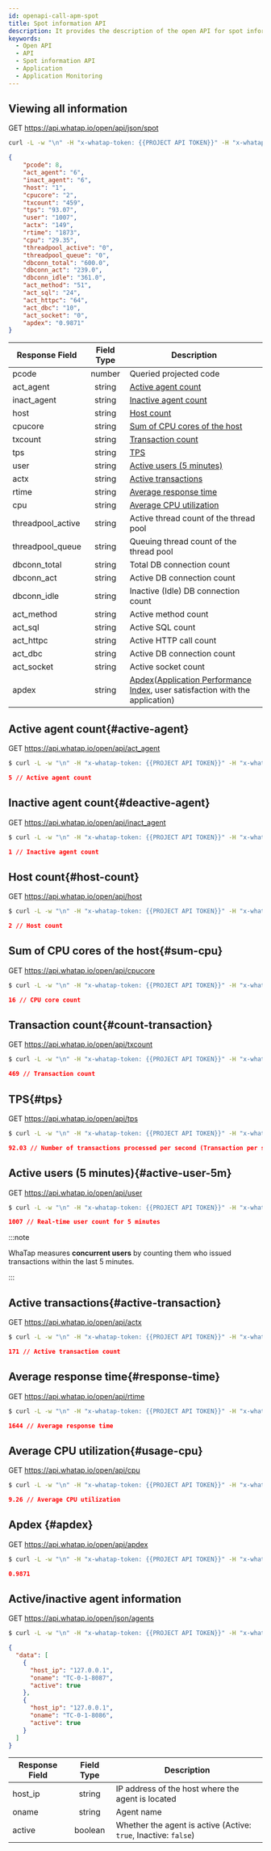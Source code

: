 ```yaml
---
id: openapi-call-apm-spot
title: Spot information API
description: It provides the description of the open API for spot information API (Application).
keywords:
  - Open API
  - API
  - Spot information API
  - Application
  - Application Monitoring
---
```


## Viewing all information

<span class='apitype'>GET</span> https://api.whatap.io/open/api/json/spot

```bash title='command'
curl -L -w "\n" -H "x-whatap-token: {{PROJECT API TOKEN}}" -H "x-whatap-pcode: {{projectCode}}" "https://api.whatap.io/open/api/json/spot"
```

```json title='response'
{
    "pcode": 8,
    "act_agent": "6",
    "inact_agent": "6",
    "host": "1",
    "cpucore": "2",
    "txcount": "459",
    "tps": "93.07",
    "user": "1007",
    "actx": "149",
    "rtime": "1873",
    "cpu": "29.35",
    "threadpool_active": "0",
    "threadpool_queue": "0",
    "dbconn_total": "600.0",
    "dbconn_act": "239.0",
    "dbconn_idle": "361.0",
    "act_method": "51",
    "act_sql": "24",
    "act_httpc": "64",
    "act_dbc": "10",
    "act_socket": "0",
    "apdex": "0.9871"
}
```

| Response Field    |            Field Type           | Description                                                                                                                         |
| ----------------- | :-----------------------------: | ----------------------------------------------------------------------------------------------------------------------------------- |
| pcode             | <span class='api'>number</span> | Queried projected code                                                                                                              |
| act_agent         | <span class='api'>string</span> | [Active agent count](#active-agent)                                                                                                 |
| inact_agent       | <span class='api'>string</span> | [Inactive agent count](#deactive-agent)                                                                                             |
| host              | <span class='api'>string</span> | [Host count](#host-count)                                                                                                           |
| cpucore           | <span class='api'>string</span> | [Sum of CPU cores of the host](#sum-cpu)                                                                                            |
| txcount           | <span class='api'>string</span> | [Transaction count](#count-transaction)                                                                                             |
| tps               | <span class='api'>string</span> | [TPS](#tps)                                                                                                                         |
| user              | <span class='api'>string</span> | [Active users (5 minutes)](#active-user-5m)                                                                      |
| actx              | <span class='api'>string</span> | [Active transactions](#active-transaction)                                                                                          |
| rtime             | <span class='api'>string</span> | [Average response time](#response-time)                                                                                             |
| cpu               | <span class='api'>string</span> | [Average CPU utilization](#usage-cpu)                                                                                               |
| threadpool_active | <span class='api'>string</span> | Active thread count of the thread pool                                                                                              |
| threadpool_queue  | <span class='api'>string</span> | Queuing thread count of the thread pool                                                                                             |
| dbconn_total      | <span class='api'>string</span> | Total DB connection count                                                                                                           |
| dbconn_act        | <span class='api'>string</span> | Active DB connection count                                                                                                          |
| dbconn_idle       | <span class='api'>string</span> | Inactive (Idle) DB connection count                                                                              |
| act_method        | <span class='api'>string</span> | Active method count                                                                                                                 |
| act_sql           | <span class='api'>string</span> | Active SQL count                                                                                                                    |
| act_httpc         | <span class='api'>string</span> | Active HTTP call count                                                                                                              |
| act_dbc           | <span class='api'>string</span> | Active DB connection count                                                                                                          |
| act_socket        | <span class='api'>string</span> | Active socket count                                                                                                                 |
| apdex             | <span class='api'>string</span> | [Apdex](#apdex)([Application Performance Index](https://www.apdex.org/), user satisfaction with the application) |

## Active agent count{#active-agent}

<span class='apitype'>GET</span> https://api.whatap.io/open/api/act_agent

```bash title='command'
$ curl -L -w "\n" -H "x-whatap-token: {{PROJECT API TOKEN}}" -H "x-whatap-pcode: {{projectCode}}" "https://api.whatap.io/open/api/act_agent"
```

```json title='response'
5 // Active agent count
```

## Inactive agent count{#deactive-agent}

<span class='apitype'>GET</span> https://api.whatap.io/open/api/inact_agent

```bash title='command'
$ curl -L -w "\n" -H "x-whatap-token: {{PROJECT API TOKEN}}" -H "x-whatap-pcode: {{projectCode}}" "https://api.whatap.io/open/api/inact_agent"
```

```json title='response'
1 // Inactive agent count
```

## Host count{#host-count}

<span class='apitype'>GET</span> https://api.whatap.io/open/api/host

```bash title='command'
$ curl -L -w "\n" -H "x-whatap-token: {{PROJECT API TOKEN}}" -H "x-whatap-pcode: {{projectCode}}" "https://api.whatap.io/open/api/host"
```

```json title='response'
2 // Host count
```

## Sum of CPU cores of the host{#sum-cpu}

<span class='apitype'>GET</span> https://api.whatap.io/open/api/cpucore

```bash title='command'
$ curl -L -w "\n" -H "x-whatap-token: {{PROJECT API TOKEN}}" -H "x-whatap-pcode: {{projectCode}}" "https://api.whatap.io/open/api/cpucore"
```

```json title='response'
16 // CPU core count
```

## Transaction count{#count-transaction}

<span class='apitype'>GET</span> https://api.whatap.io/open/api/txcount

```bash title='command'
$ curl -L -w "\n" -H "x-whatap-token: {{PROJECT API TOKEN}}" -H "x-whatap-pcode: {{projectCode}}" "https://api.whatap.io/open/api/txcount"
```

```json title='response'
469 // Transaction count
```

## TPS{#tps}

<span class='apitype'>GET</span> https://api.whatap.io/open/api/tps

```bash title='command'
$ curl -L -w "\n" -H "x-whatap-token: {{PROJECT API TOKEN}}" -H "x-whatap-pcode: {{projectCode}}" "https://api.whatap.io/open/api/tps"
```

```json title='response'
92.03 // Number of transactions processed per second (Transaction per second, TPS)
```

## Active users (5 minutes){#active-user-5m}

<span class='apitype'>GET</span> https://api.whatap.io/open/api/user

```bash title='command'
$ curl -L -w "\n" -H "x-whatap-token: {{PROJECT API TOKEN}}" -H "x-whatap-pcode: {{projectCode}}" "https://api.whatap.io/open/api/user"
```

```json title='response'
1007 // Real-time user count for 5 minutes
```

:::note 

WhaTap measures **concurrent users** by counting them who issued transactions within the last 5 minutes.

:::

## Active transactions{#active-transaction}

<span class='apitype'>GET</span> https://api.whatap.io/open/api/actx

```bash title='command'
$ curl -L -w "\n" -H "x-whatap-token: {{PROJECT API TOKEN}}" -H "x-whatap-pcode: {{projectCode}}" "https://api.whatap.io/open/api/actx"
```

```json title='response'
171 // Active transaction count
```

## Average response time{#response-time}

<span class='apitype'>GET</span> https://api.whatap.io/open/api/rtime

```bash title='command'
$ curl -L -w "\n" -H "x-whatap-token: {{PROJECT API TOKEN}}" -H "x-whatap-pcode: {{projectCode}}" "https://api.whatap.io/open/api/rtime"
```

```json title='response'
1644 // Average response time
```

## Average CPU utilization{#usage-cpu}

<span class='apitype'>GET</span> https://api.whatap.io/open/api/cpu

```bash title='command'
$ curl -L -w "\n" -H "x-whatap-token: {{PROJECT API TOKEN}}" -H "x-whatap-pcode: {{projectCode}}" "https://api.whatap.io/open/api/cpu"
```

```json title='response'
9.26 // Average CPU utilization
```

## Apdex {#apdex}

<span class='apitype'>GET</span> https://api.whatap.io/open/api/apdex

```bash title='command'
$ curl -L -w "\n" -H "x-whatap-token: {{PROJECT API TOKEN}}" -H "x-whatap-pcode: {{projectCode}}" "https://api.whatap.io/open/api/apdex"
```

```json title='response'
0.9871
```

## Active/inactive agent information

<span class='apitype'>GET</span> https://api.whatap.io/open/json/agents

```bash title='command'
$ curl -L -w "\n" -H "x-whatap-token: {{PROJECT API TOKEN}}" -H "x-whatap-pcode: {{projectCode}}" "https://api.whatap.io/open/json/agents"
```

```json title='response'
{
  "data": [
    {
      "host_ip": "127.0.0.1",
      "oname": "TC-0-1-8087",
      "active": true
    },
    {
      "host_ip": "127.0.0.1",
      "oname": "TC-0-1-8086",
      "active": true
    }
  ]
}
```

| Response Field |       Field Type                 | Description                                                                        |
| -------------- | :------------------------------: | ---------------------------------------------------------------------------------- |
| host_ip        |  <span class='api'>string</span> | IP address of the host where the agent is located                                  |
| oname          |  <span class='api'>string</span> | Agent name                                                                         |
| active         | <span class='api'>boolean</span> | Whether the agent is active (Active: `true`, Inactive: `false`) |
